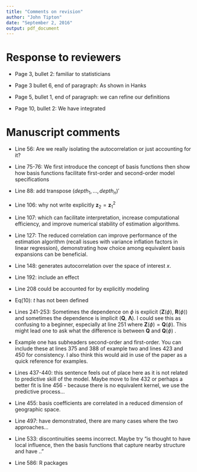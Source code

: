 ```yaml
---
title: "Comments on revision"
author: "John Tipton"
date: "September 2, 2016"
output: pdf_document
---
```

# Response to reviewers

- Page 3, bullet 2: familiar to statisticians

- Page 3 bullet 6, end of paragraph: As shown in Hanks

- Page 5, bullet 1, end of paragraph: we can refine our definitions

- Page 10, bullet 2: We have integrated

# Manuscript comments

- Line 56: Are we really isolating the autocorrelation or just accounting for it?

- Line 75-76: We first introduce the concept of basis functions then show how basis functions facilitate first-order and second-order model specifications

- Line 88: add transpose $(depth_1, \ldots, depth_n)'$

- Line 106: why not write explicitly $\mathbf{z}_2 = \mathbf{z}_1^2$

- Line 107: which can facilitate interpretation, increase computational efficiency, and improve numerical stability of estimation algorithms.

- Line 127: The reduced correlation can improve performance of the estimation algorithm (recall issues with variance inflation factors in linear regression), demonstrating how choice among equivalent basis expansions can be beneficial.

- Line 148: generates autocorrelation over the space of interest $x$.

- Line 192: include an effect

- Line 208 could be accounted for by explicitly modeling

- Eq(10): $t$ has not been defined

- Lines 241-253: Sometimes the dependence on $\phi$ is explicit ($\mathbf{Z}(\phi)$, $\mathbf{R}(\phi)$) and sometimes the dependence is implicit ($\mathbf{Q}$, $\boldsymbol{\Lambda}$). I could see this as confusing to a beginner, especially at line 251 where $\mathbf{Z}(\phi)=\mathbf{Q}(\phi)$. This might lead one to ask what the difference is between $\mathbf{Q}$ and $\mathbf{Q}(\phi)$ .

- Example one has subheaders second-order and first-order. You can include these at lines 375 and 388 of example two and lines 423 and 450 for consistency. I also think this would aid in use of the paper as a quick reference for examples.

- Lines 437-440: this sentence feels out of place here as it is not related to predictive skill of the model. Maybe move to line 432 or perhaps a better fit is line 456 - because there is no equivalent kernel, we use the predictive process...

- Line 455: basis coefficients are correlated in a reduced dimension of geographic space.

- Line 497: have demonstrated, there are many cases where the two approaches...

- Line 533: discontinuities seems incorrect. Maybe try "is thought to have local influence, then the basis functions that capture nearby structure and have .."

- Line 586: R packages
